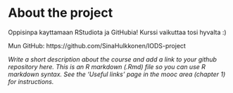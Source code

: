 
# About the project

Oppisinpa kayttamaan RStudiota ja GitHubia! Kurssi vaikuttaa tosi hyvalta :)

Mun GitHub: https://github.com/SinaHulkkonen/IODS-project

*Write a short description about the course and add a link to your github repository here. This is an R markdown (.Rmd) file so you can use R markdown syntax. See the 'Useful links' page in the mooc area (chapter 1) for instructions.*